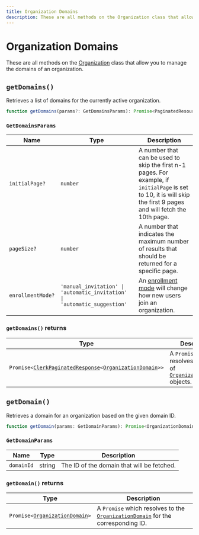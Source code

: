 ```yaml
---
title: Organization Domains
description: These are all methods on the Organization class that allow you to manage the domains of an organization.
---
```


# Organization Domains

These are all methods on the [Organization](/docs/references/javascript/organization/organization) class that allow you to manage the domains of an organization.

## `getDomains()`

Retrieves a list of domains for the currently active organization.

```typescript
function getDomains(params?: GetDomainsParams): Promise<PaginatedResources<OrganizationDomain>>;
```

### `GetDomainsParams`

| Name | Type | Description |
| --- | --- | --- |
| `initialPage?` | `number` | A number that can be used to skip the first n-1 pages. For example, if `initialPage` is set to 10, it is will skip the first 9 pages and will fetch the 10th page. |
| `pageSize?` | `number` | A number that indicates the maximum number of results that should be returned for a specific page. |
| `enrollmentMode?` | `'manual_invitation' \| 'automatic_invitation' \| 'automatic_suggestion'` | An [enrollment mode][enrollment-mode-ref] will change how new users join an organization. |

### `getDomains()` returns

| Type | Description |
| --- | --- |
| <code>Promise\<[ClerkPaginatedResponse][pag-res-ref]\<[OrganizationDomain][org-domain-ref]\>></code> | A `Promise` which resolves with a list of [`OrganizationDomain`][org-domain-ref] objects. |

## `getDomain()`

Retrieves a domain for an organization based on the given domain ID.

```typescript
function getDomain(params: GetDomainParams): Promise<OrganizationDomain>;
```

### `GetDomainParams`

| Name | Type | Description |
| --- | --- | --- |
| `domainId` | string |  The ID of the domain that will be fetched. |

### `getDomain()` returns

| Type | Description |
| --- | --- |
| <code>Promise\<[OrganizationDomain][org-domain-ref]\></code> | A `Promise` which resolves to the [`OrganizationDomain`][org-domain-ref] for the corresponding ID. |

[org-domain-ref]: /docs/references/javascript/organization-domain
[pag-res-ref]: /docs/references/javascript/types/clerk-paginated-response
[enrollment-mode-ref]: /docs/organizations/verified-domains#enrollment-modes